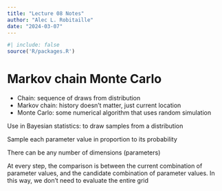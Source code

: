 ```yaml
---
title: "Lecture 08 Notes"
author: "Alec L. Robitaille"
date: "2024-03-07"
---
```


```r
#| include: false
source('R/packages.R')
```

# Markov chain Monte Carlo

- Chain: sequence of draws from distribution
- Markov chain: history doesn't matter, just current location
- Monte Carlo: some numerical algorithm that uses random simulation


Use in Bayesian statistics: to draw samples from a distribution

Sample each parameter value in proportion to its probability

There can be any number of dimensions (parameters)

At every step, the comparison is between the current combination of parameter
values, and the candidate combination of parameter values. In this way, 
we don't need to evaluate the entire grid


